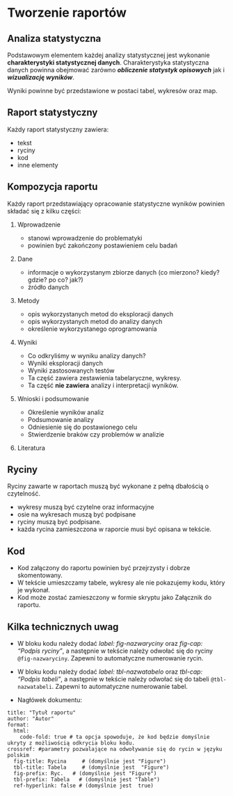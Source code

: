 # Tworzenie raportów

## Analiza statystyczna

Podstawowym elementem każdej analizy statystycznej jest wykonanie **charakterystyki statystycznej danych**. Charakterystyka statystyczna danych powinna obejmować zarówno ***obliczenie statystyk opisowych*** jak i ***wizualizację wyników***.

Wyniki powinne być przedstawione w postaci tabel, wykresów oraz map.

## Raport statystyczny

Każdy raport statystyczny zawiera:

-   tekst
-   ryciny
-   kod
-   inne elementy

## Kompozycja raportu

Każdy raport przedstawiający opracowanie statystyczne wyników powinien składać się z kilku części:

1.  Wprowadzenie

    -   stanowi wprowadzenie do problematyki
    -   powinien być zakończony postawieniem celu badań

2.  Dane

    -   informacje o wykorzystanym zbiorze danych (co mierzono? kiedy? gdzie? po co? jak?)
    -   źródło danych

3.  Metody

    -   opis wykorzystanych metod do eksploracji danych
    -   opis wykorzystanych metod do analizy danych
    -   określenie wykorzystanego oprogramowania

4.  Wyniki

    -   Co odkryliśmy w wyniku analizy danych?
    -   Wyniki eksploracji danych
    -   Wyniki zastosowanych testów
    -   Ta część zawiera zestawienia tabelaryczne, wykresy.
    -   Ta część **nie zawiera** analizy i interpretacji wyników.

5.  Wnioski i podsumowanie

    -   Określenie wyników analiz
    -   Podsumowanie analizy
    -   Odniesienie się do postawionego celu
    -   Stwierdzenie braków czy problemów w analizie

6.  Literatura

## Ryciny

Ryciny zawarte w raportach muszą być wykonane z pełną dbałością o czytelność.

-   wykresy muszą być czytelne oraz informacyjne
-   osie na wykresach muszą być podpisane
-   ryciny muszą być podpisane.
-   każda rycina zamieszczona w raporcie musi być opisana w tekście.

## Kod

-   Kod załączony do raportu powinien być przejrzysty i dobrze skomentowany.
-   W tekście umieszczamy tabele, wykresy ale nie pokazujemy kodu, który je wykonał.
-   Kod może zostać zamieszczony w formie skryptu jako Załącznik do raportu.

## Kilka technicznych uwag

-   W bloku kodu należy dodać *label: fig-nazwaryciny* oraz *fig-cap: "Podpis ryciny"*, a następnie w tekście należy odwołać się do ryciny `@fig-nazwaryciny`. Zapewni to automatyczne numerowanie rycin.

-   W bloku kodu należy dodać *label: tbl-nazwatabelo* oraz *tbl-cap: "Podpis tabeli"*, a następnie w tekście należy odwołać się do tabeli `@tbl-nazwatabeli`. Zapewni to automatyczne numerowanie tabel.

-   Nagłówek dokumentu:

```         
title: "Tytuł raportu"
author: "Autor"
format:
  html:
    code-fold: true # ta opcja spowoduje, że kod będzie domyślnie ukryty z możliwością odkrycia bloku kodu. 
crossref: #parametry pozwalające na odwoływanie się do rycin w języku polskim 
  fig-title: Rycina     # (domyślnie jest "Figure")
  tbl-title: Tabela     # (domyślnie jest  "Figure")
  fig-prefix: Ryc.   # (domyślnie jest "Figure")
  tbl-prefix: Tabela   # (domyślnie jest "Table")
  ref-hyperlink: false # (domyślnie jest  true)
```
